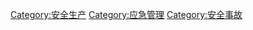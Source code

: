 {{Catnav|頁面分類|...|社会|生活|安全|安全生产}}
{{Catnav|頁面分類|...|社会|生活|生产|安全生产}}
{{Catnav|頁面分類|...|公共行政|应急管理}}
{{Catnav|頁面分類|...|灾难}}

[[Category:安全生产|Category:安全生产]]
[[Category:应急管理|Category:应急管理]]
[[Category:安全事故|Category:安全事故]]